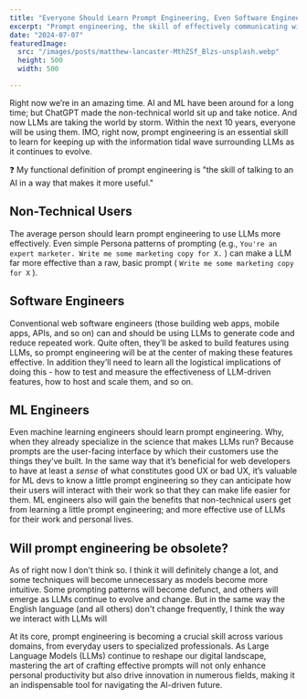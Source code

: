 ```yaml
---
title: "Everyone Should Learn Prompt Engineering, Even Software Engineers"
excerpt: "Prompt engineering, the skill of effectively communicating with AI, is becoming essential for everyone from non-technical users to software and ML engineers. This article explores how prompt engineering enhances productivity across various domains and its role in the evolving landscape of Large Language Models (LLMs)."
date: "2024-07-07"
featuredImage:
  src: "/images/posts/matthew-lancaster-MthZSf_Blzs-unsplash.webp"
  height: 500
  width: 500

---
```

Right now we’re in an amazing time. AI and ML have been around for a long time; but ChatGPT made the non-technical world sit up and take notice. And now LLMs are taking the world by storm. Within the next 10 years, everyone will be using them. IMO, right now, prompt engineering is an essential skill to learn for keeping up with the information tidal wave surrounding LLMs as it continues to evolve.

<aside>
❓ My functional definition of prompt engineering is "the skill of talking to an AI in a way that makes it more useful."
</aside>

## Non-Technical Users
The average person should learn prompt engineering to use LLMs more effectively. Even simple Persona patterns of prompting (e.g.,  `You're an expert marketer. Write me some marketing copy for X.` ) can make a LLM far more effective than a raw, basic prompt ( `Write me some marketing copy for X` ).

## Software Engineers
Conventional web software engineers (those building web apps, mobile apps, APIs, and so on)  can and should be using LLMs to generate code and reduce repeated work. Quite often, they’ll be asked to build features using LLMs, so prompt engineering will be at the center of making these features effective. In addition they’ll need to learn all the logistical implications of doing this - how to test and measure the effectiveness of LLM-driven features, how to host and scale them, and so on.

## ML Engineers
Even machine learning engineers should learn prompt engineering. Why, when they already specialize in the science that makes LLMs run? Because prompts are the user-facing interface by which their customers use the things they’ve built. In the same way that it’s beneficial for web developers to have at least a *sense* of what constitutes good UX or bad UX, it’s valuable for ML devs to know a little prompt engineering so they can anticipate how their users will interact with their work so that they can make life easier for them. ML engineers also will gain the benefits that non-technical users get from learning a little prompt engineering; and more effective use of LLMs for their work and personal lives.

## Will prompt engineering be obsolete?

As of right now I don't think so. I think it will definitely change a lot, and some techniques will become unnecessary as models become more intuitive. Some prompting patterns will become defunct, and others will emerge as LLMs continue to evolve and change. But in the same way the English language (and all others) don't change frequently, I think the way we interact with LLMs will

At its core, prompt engineering is becoming a crucial skill across various domains, from everyday users to specialized professionals. As Large Language Models (LLMs) continue to reshape our digital landscape, mastering the art of crafting effective prompts will not only enhance personal productivity but also drive innovation in numerous fields, making it an indispensable tool for navigating the AI-driven future.
